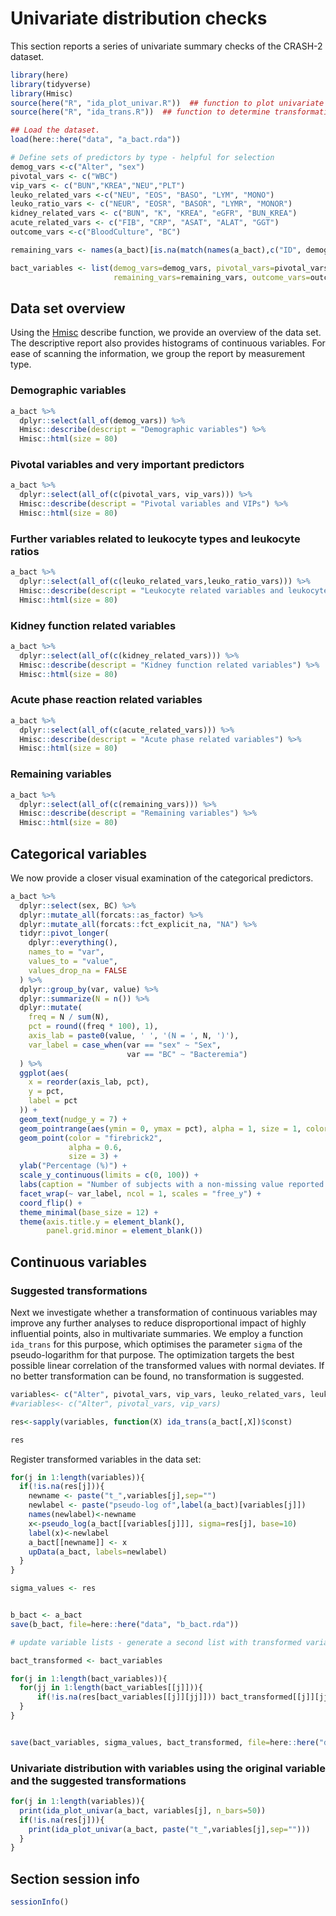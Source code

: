 # Univariate distribution checks

This section reports a series of univariate summary checks of the CRASH-2 dataset.

```r
library(here)
library(tidyverse)
library(Hmisc)
source(here("R", "ida_plot_univar.R"))  ## function to plot univariate summaries. 
source(here("R", "ida_trans.R"))  ## function to determine transformation (log(x+c) or identity). 

## Load the dataset.
load(here::here("data", "a_bact.rda"))

# Define sets of predictors by type - helpful for selection
demog_vars <-c("Alter", "sex")
pivotal_vars <- c("WBC")
vip_vars <- c("BUN","KREA","NEU","PLT")
leuko_related_vars <-c("NEU", "EOS", "BASO", "LYM", "MONO")
leuko_ratio_vars <- c("NEUR", "EOSR", "BASOR", "LYMR", "MONOR")
kidney_related_vars <- c("BUN", "K", "KREA", "eGFR", "BUN_KREA")
acute_related_vars <- c("FIB", "CRP", "ASAT", "ALAT", "GGT")
outcome_vars <-c("BloodCulture", "BC")

remaining_vars <- names(a_bact)[is.na(match(names(a_bact),c("ID", demog_vars, pivotal_vars, vip_vars,leuko_related_vars,leuko_ratio_vars, kidney_related_vars,acute_related_vars, outcome_vars)))]

bact_variables <- list(demog_vars=demog_vars, pivotal_vars=pivotal_vars, vip_vars=vip_vars, leuko_related_vars=leuko_related_vars, leuko_ratio_vars=leuko_ratio_vars, kidney_related_vars=kidney_related_vars, acute_related_vars=acute_related_vars,
                       remaining_vars=remaining_vars, outcome_vars=outcome_vars)

```

## Data set overview

Using the [Hmisc](https://cran.r-project.org/web/packages/Hmisc/) describe function, we provide an overview of the data set. The descriptive report also provides histograms of continuous variables. For ease of scanning the information, we group the report by measurement type. 

### Demographic variables

```r
a_bact %>%
  dplyr::select(all_of(demog_vars)) %>%
  Hmisc::describe(descript = "Demographic variables") %>%
  Hmisc::html(size = 80)
```


### Pivotal variables and very important predictors

```r
a_bact %>%
  dplyr::select(all_of(c(pivotal_vars, vip_vars))) %>%
  Hmisc::describe(descript = "Pivotal variables and VIPs") %>%
  Hmisc::html(size = 80)
```

### Further variables related to leukocyte types and leukocyte ratios

```r
a_bact %>%
  dplyr::select(all_of(c(leuko_related_vars,leuko_ratio_vars))) %>%
  Hmisc::describe(descript = "Leukocyte related variables and leukocyte ratios") %>%
  Hmisc::html(size = 80)
```

### Kidney function related variables

```r
a_bact %>%
  dplyr::select(all_of(c(kidney_related_vars))) %>%
  Hmisc::describe(descript = "Kidney function related variables") %>%
  Hmisc::html(size = 80)
```

### Acute phase reaction related variables

```r
a_bact %>%
  dplyr::select(all_of(c(acute_related_vars))) %>%
  Hmisc::describe(descript = "Acute phase related variables") %>%
  Hmisc::html(size = 80)
```

### Remaining variables

```r
a_bact %>%
  dplyr::select(all_of(c(remaining_vars))) %>%
  Hmisc::describe(descript = "Remaining variables") %>%
  Hmisc::html(size = 80)
```

## Categorical variables

We now provide a closer visual examination of the categorical predictors. 

```r
a_bact %>%
  dplyr::select(sex, BC) %>%
  dplyr::mutate_all(forcats::as_factor) %>%   
  dplyr::mutate_all(forcats::fct_explicit_na, "NA") %>%
  tidyr::pivot_longer(
    dplyr::everything(),
    names_to = "var",
    values_to = "value",
    values_drop_na = FALSE
  ) %>%
  dplyr::group_by(var, value) %>%
  dplyr::summarize(N = n()) %>%
  dplyr::mutate(
    freq = N / sum(N),
    pct = round((freq * 100), 1),
    axis_lab = paste0(value, ' ', '(N = ', N, ')'),
    var_label = case_when(var == "sex" ~ "Sex",
                          var == "BC" ~ "Bacteremia")
  ) %>%
  ggplot(aes(
    x = reorder(axis_lab, pct),
    y = pct,
    label = pct
  )) +
  geom_text(nudge_y = 7) +
  geom_pointrange(aes(ymin = 0, ymax = pct), alpha = 1, size = 1, color = "grey") +
  geom_point(color = "firebrick2",
             alpha = 0.6,
             size = 3) +
  ylab("Percentage (%)") +
  scale_y_continuous(limits = c(0, 100)) +
  labs(caption = "Number of subjects with a non-missing value reported in brackets.\nNA = missing") +
  facet_wrap(~ var_label, ncol = 1, scales = "free_y") +
  coord_flip() +
  theme_minimal(base_size = 12) +
  theme(axis.title.y = element_blank(),
        panel.grid.minor = element_blank())

```


## Continuous variables 



### Suggested transformations

Next we investigate whether a transformation of continuous variables may improve any further analyses to reduce disproportional impact of highly influential points, also in multivariate summaries. We employ a function `ida_trans` for this purpose, which optimises the parameter `sigma` of the pseudo-logarithm for that purpose. The optimization targets the best possible linear correlation of the transformed values with normal deviates. If no better transformation can be found, no transformation is suggested.

```r
variables<- c("Alter", pivotal_vars, vip_vars, leuko_related_vars, leuko_ratio_vars, kidney_related_vars, acute_related_vars, remaining_vars)
#variables<- c("Alter", pivotal_vars, vip_vars)

res<-sapply(variables, function(X) ida_trans(a_bact[,X])$const)

res
```

Register transformed variables in the data set:

```r
for(j in 1:length(variables)){
  if(!is.na(res[j])){
    newname <- paste("t_",variables[j],sep="")
    newlabel <- paste("pseudo-log of",label(a_bact)[variables[j]])
    names(newlabel)<-newname
    x<-pseudo_log(a_bact[[variables[j]]], sigma=res[j], base=10)
    label(x)<-newlabel
    a_bact[[newname]] <- x
    upData(a_bact, labels=newlabel)
  }
}

sigma_values <- res


b_bact <- a_bact
save(b_bact, file=here::here("data", "b_bact.rda"))

# update variable lists - generate a second list with transformed variables replacing the originals

bact_transformed <- bact_variables

for(j in 1:length(bact_variables)){
  for(jj in 1:length(bact_variables[[j]])){
      if(!is.na(res[bact_variables[[j]][jj]])) bact_transformed[[j]][jj] <- paste("t_", bact_variables[[j]][jj], sep="")
  }
}


save(bact_variables, sigma_values, bact_transformed, file=here::here("data", "bact_transformations.rda"))
```


### Univariate distribution with variables using the original variable and the suggested transformations

```r
for(j in 1:length(variables)){
  print(ida_plot_univar(a_bact, variables[j], n_bars=50))
  if(!is.na(res[j])){
    print(ida_plot_univar(a_bact, paste("t_",variables[j],sep="")))
  }
}
```


## Section session info

```r
sessionInfo()
```


